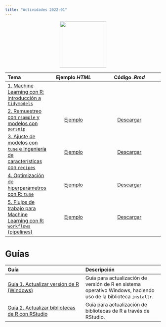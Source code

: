 ```yaml
---
title: "Actividades 2022-01"
---
```


<center>
<img src = "https://www.tidymodels.org/images/tidymodels.png" width = 150/>
</center>

| Tema | Ejemplo *HTML*| Código *.Rmd* |
| :----- | :-----: | :-------: |
| [1. Machine Learning con R: introducción a `tidymodels`](/Actividades/2022_01/01-ML-Intro.html) |   | |
| [2. Remuestreo con `rsample` y modelos con `parsnip`](/Actividades/2022_01/02-Resampling-Parsnip.html) | [Ejemplo]() | [Descargar](/Actividades/2022_01/documents_rmd/) |
| [3. Ajuste de modelos con `tune` e Ingeniería de características con `recipes`](/Actividades/2022_01/03-Ajuste-FeatureEngineering.html) | [Ejemplo]()  | [Descargar](/Actividades/2022_01/documents_rmd/) |
| [4. Optimización de hiperparámetros con R: `tune` ](/Actividades/2022_01/) | [Ejemplo]() | [Descargar](/Actividades/2022_01/documents_rmd/) |
| [5. Flujos de trabajo para Machine Learning con R: `workflows` (pipelines)](/Actividades/2022_01/) | [Ejemplo]() | [Descargar](/Actividades/2022_01/documents_rmd/) |

# Guías

| Guía | Descripción |
| :----- | :----- |
| [Guía 1. Actualizar versión de R (Windows)](/Actividades/2021_01/guide01.html) | Guía para actualización de versión de R en sistema operativo Windows, haciendo uso de la biblioteca `installr`. |
| [Guía 2. Actualizar bibliotecas de R con RStudio](/Actividades/2021_01/guide02.html) | Guía para actualización de bibliotecas de R a través de RStudio. |
